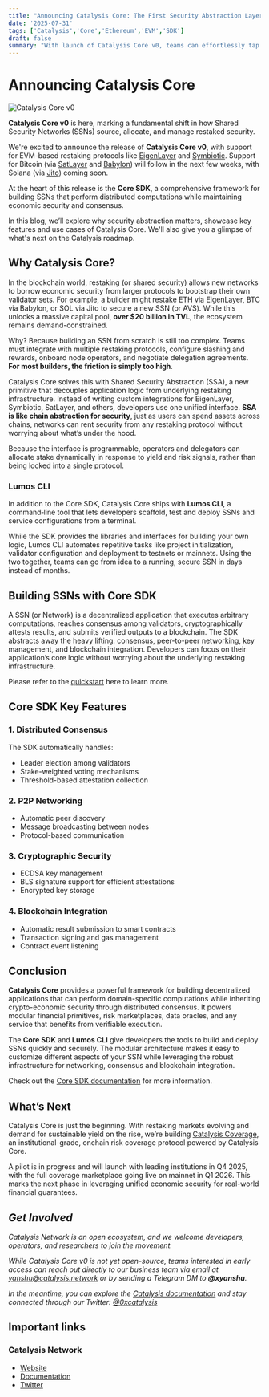 ```yaml
---
title: "Announcing Catalysis Core: The First Security Abstraction Layer"
date: '2025-07-31'
tags: ['Catalysis','Core','Ethereum','EVM','SDK']
draft: false
summary: "With launch of Catalysis Core v0, teams can effortlessly tap into multi-chain restaked security through one unified Core SDK and Lumos CLI."
---
```


# **Announcing Catalysis Core**

<div style={{ display: 'flex', justifyContent: 'center' }}>
  <img src="/static/images/core-announcement.svg" alt="Catalysis Core v0" />
</div>

**Catalysis Core v0** is here, marking a fundamental shift in how Shared Security Networks (SSNs) source, allocate, and manage restaked security.

We're excited to announce the release of **Catalysis Core v0**, with support for EVM-based restaking protocols like [EigenLayer](https://app.eigenlayer.xyz/) and [Symbiotic](https://app.symbiotic.fi/networks?sort=stake_desc). Support for Bitcoin (via [SatLayer](https://satlayer.xyz/) and [Babylon](https://babylonlabs.io/)) will follow in the next few weeks, with Solana (via [Jito](https://www.jito.network/staking/)) coming soon.

At the heart of this release is the **Core SDK**, a comprehensive framework for building SSNs that perform distributed computations while maintaining economic security and consensus.

In this blog, we’ll explore why security abstraction matters, showcase key features and use cases of Catalysis Core. We'll also give you a glimpse of what's next on the Catalysis roadmap.

## **Why Catalysis Core?**

In the blockchain world, restaking (or shared security) allows new networks to borrow economic security from larger protocols to bootstrap their own validator sets. For example, a builder might restake ETH via EigenLayer, BTC via Babylon, or SOL via Jito to secure a new SSN (or AVS). While this unlocks a massive capital pool, **over $20 billion in TVL**, the ecosystem remains demand-constrained.

Why? Because building an SSN from scratch is still too complex. Teams must integrate with multiple restaking protocols, configure slashing and rewards, onboard node operators, and negotiate delegation agreements. **For most builders, the friction is simply too high**.

Catalysis Core solves this with Shared Security Abstraction (SSA), a new primitive that decouples application logic from underlying restaking infrastructure. Instead of writing custom integrations for EigenLayer, Symbiotic, SatLayer, and others, developers use one unified interface. **SSA is like chain abstraction for security**, just as users can spend assets across chains, networks can rent security from any restaking protocol without worrying about what’s under the hood.

Because the interface is programmable, operators and delegators can allocate stake dynamically in response to yield and risk signals, rather than being locked into a single protocol.

### **Lumos CLI**

In addition to the Core SDK, Catalysis Core ships with **Lumos CLI**, a command‑line tool that lets developers scaffold, test and deploy SSNs and service configurations from a terminal.

While the SDK provides the libraries and interfaces for building your own logic, Lumos CLI automates repetitive tasks like project initialization, validator configuration and deployment to testnets or mainnets. Using the two together, teams can go from idea to a running, secure SSN in days instead of months.

## **Building SSNs with Core SDK**

A SSN (or Network) is a decentralized application that executes arbitrary computations, reaches consensus among validators, cryptographically attests results, and submits verified outputs to a blockchain. The SDK abstracts away the heavy lifting: consensus, peer-to-peer networking, key management, and blockchain integration. Developers can focus on their application’s core logic without worrying about the underlying restaking infrastructure.

Please refer to the [quickstart](https://docs.catalysis.network/docs/catalysis-core/network/quickstart/) here to learn more.

## **Core SDK Key Features**

### **1\. Distributed Consensus**

The SDK automatically handles:

* Leader election among validators  
* Stake-weighted voting mechanisms  
* Threshold-based attestation collection

### **2\. P2P Networking**

* Automatic peer discovery  
* Message broadcasting between nodes  
* Protocol-based communication

### **3\. Cryptographic Security**

* ECDSA key management  
* BLS signature support for efficient attestations  
* Encrypted key storage

### **4\. Blockchain Integration**

* Automatic result submission to smart contracts  
* Transaction signing and gas management  
* Contract event listening

## **Conclusion**

**Catalysis Core** provides a powerful framework for building decentralized applications that can perform domain-specific computations while inheriting crypto-economic security through distributed consensus. It powers modular financial primitives, risk marketplaces, data oracles, and any service that benefits from verifiable execution.

The **Core SDK** and **Lumos CLI** give developers the tools to build and deploy SSNs quickly and securely. The modular architecture makes it easy to customize different aspects of your SSN while leveraging the robust infrastructure for networking, consensus and blockchain integration.

Check out the [Core SDK documentation](https://docs.catalysis.network/docs/catalysis-core/overview/) for more information.

## **What’s Next**

Catalysis Core is just the beginning. With restaking markets evolving and demand for sustainable yield on the rise, we’re building [Catalysis Coverage](https://catalysis.network/coverage), an institutional-grade, onchain risk coverage protocol powered by Catalysis Core.

A pilot is in progress and will launch with leading institutions in Q4 2025, with the full coverage marketplace going live on mainnet in Q1 2026\. This marks the next phase in leveraging unified economic security for real-world financial guarantees.

## ***Get Involved***

<em>
Catalysis Network is an open ecosystem, and we welcome developers, operators, and researchers to join the movement.

While Catalysis Core v0 is not yet open-source, teams interested in early access can reach out directly to our business team via email at [yanshu@catalysis.network](mailto:yanshu@catalysis.network) or by sending a Telegram DM to **@xyanshu**.

In the meantime, you can explore the [Catalysis documentation](https://docs.catalysis.network) and stay connected through our Twitter: [@0xcatalysis](https://twitter.com/0xcatalysis)
</em>

## Important links

### Catalysis Network

- [Website](https://catalysis.network/)
- [Documentation](https://docs.catalysis.network/)
- [Twitter](https://x.com/0xcatalysis)